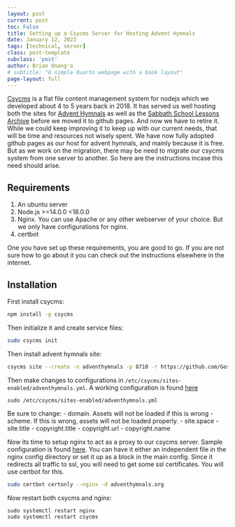 ```yaml
---
layout: post
current: post
toc: False
title: Setting up a Csycms Server for Hosting Advent Hymnals
date: January 12, 2023
tags: [technical, server]
class: post-template
subclass: 'post'
author: Brian Onang'o
# subtitle: "A simple Quarto webpage with a book layout"
page-layout: full
---
```



[Csycms](https://github.com/csymapp/csycms-cli) is a flat file content management system for nodejs which we developed about 4 to 5 years back in 2018. It has served us well hosting both the sites for [Advent Hymnals](https://adventhymnals.org) as well as the [Sabbath School Lessons Archive](https://sabbathschool.github.io/) before we moved it to github pages. And now we have to retire it. While we could keep improving it to keep up with our current needs, that will be time and resources not wisely spent. We have now fully adopted github pages as our host for advent hymnals, and mainly because it is free. But as we work on the migration, there may be need to migrate our csycms system from one server to another. So here are the instructions incase this need should arise.

## Requirements
1. An ubuntu server
2. Node.js >=14.0.0 <18.0.0
3. Nginx. You can use Apache or any other webserver of your choice. But we only have configurations for nginx.
4. certbot

One you have set up these requirements, you are good to go. If you are not sure how to go about it you can check out the instructions elsewhere in the internet.

## Installation
First install csycms: 
```bash
npm install -g csycms
```

Then initialize it and create service files:
```bash
sudo csycms init
```

Then install advent hymnals site:
```bash
csycms site --create -n adventhymnals -p 8710 -r https://github.com/GospelSounders/adventhymnals.git -d adventhymnals.org
```

Then make changes to configurations in `/etc/csycms/sites-enabled/adventhymnals.yml`. A working configuration is found [here](https://github.com/adventHymnals/resources/blob/master/configurations/adventhymnals.yml)
```
sudo /etc/csycms/sites-enabled/adventhymnals.yml
```

Be sure to change:
- domain. Assets will not be loaded if this is wrong
- scheme. If this is wrong, assets will not be loaded properly.
- site.space
- site.title
- copyright.title
- copyright.url
- copyright.name

Now its time to setup nginx to act as a proxy to our csycms server. Sample configuration is found [here](https://github.com/adventHymnals/resources/blob/master/configurations/adventhymnals-nginxconfiguration). You can have it either an independent file in the nginx config directory or set it up as a block in the main config. Since it redirects all traffic to ssl, you will need to get some ssl certificates. You will use certbot for this.

```bash
sudo certbot certonly --nginx -d adventhymnals.org
```

Now restart both csycms and nginx:

```
sudo systemctl restart nginx
sudo systemctl restart csycms
```